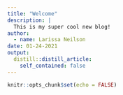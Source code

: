 ```yaml
---
title: "Welcome"
description: |
  This is my super cool new blog!
author:
  - name: Larissa Neilson
date: 01-24-2021
output:
  distill::distill_article:
    self_contained: false
---
```


```r
knitr::opts_chunk$set(echo = FALSE)
```
